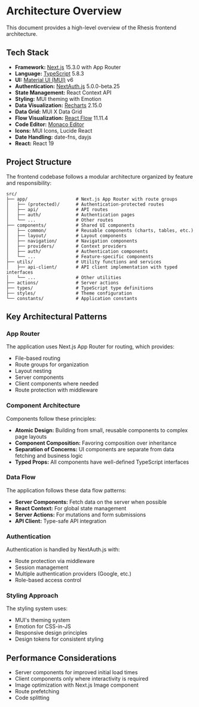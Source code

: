 # Architecture Overview

This document provides a high-level overview of the Rhesis frontend architecture.

## Tech Stack

* **Framework:** [Next.js](https://nextjs.org/) 15.3.0 with App Router
* **Language:** [TypeScript](https://www.typescriptlang.org/) 5.8.3
* **UI:** [Material UI (MUI)](https://mui.com/) v6
* **Authentication:** [NextAuth.js](https://next-auth.js.org/) 5.0.0-beta.25
* **State Management:** React Context API
* **Styling:** MUI theming with Emotion
* **Data Visualization:** [Recharts](https://recharts.org/) 2.15.0
* **Data Grid:** MUI X Data Grid
* **Flow Visualization:** [React Flow](https://reactflow.dev/) 11.11.4
* **Code Editor:** [Monaco Editor](https://microsoft.github.io/monaco-editor/)
* **Icons:** MUI Icons, Lucide React
* **Date Handling:** date-fns, dayjs
* **React:** React 19

## Project Structure

The frontend codebase follows a modular architecture organized by feature and responsibility:

```
src/
├── app/                  # Next.js App Router with route groups
│   ├── (protected)/      # Authentication-protected routes
│   ├── api/              # API routes
│   ├── auth/             # Authentication pages
│   └── ...               # Other routes
├── components/           # Shared UI components
│   ├── common/           # Reusable components (charts, tables, etc.)
│   ├── layout/           # Layout components
│   ├── navigation/       # Navigation components
│   ├── providers/        # Context providers
│   ├── auth/             # Authentication components
│   └── ...               # Feature-specific components
├── utils/                # Utility functions and services
│   ├── api-client/       # API client implementation with typed interfaces
│   └── ...               # Other utilities
├── actions/              # Server actions
├── types/                # TypeScript type definitions
├── styles/               # Theme configuration
└── constants/            # Application constants
```

## Key Architectural Patterns

### App Router

The application uses Next.js App Router for routing, which provides:
- File-based routing
- Route groups for organization
- Layout nesting
- Server components
- Client components where needed
- Route protection with middleware

### Component Architecture

Components follow these principles:
- **Atomic Design:** Building from small, reusable components to complex page layouts
- **Component Composition:** Favoring composition over inheritance
- **Separation of Concerns:** UI components are separate from data fetching and business logic
- **Typed Props:** All components have well-defined TypeScript interfaces

### Data Flow

The application follows these data flow patterns:
- **Server Components:** Fetch data on the server when possible
- **React Context:** For global state management
- **Server Actions:** For mutations and form submissions
- **API Client:** Type-safe API integration

### Authentication

Authentication is handled by NextAuth.js with:
- Route protection via middleware
- Session management
- Multiple authentication providers (Google, etc.)
- Role-based access control

### Styling Approach

The styling system uses:
- MUI's theming system
- Emotion for CSS-in-JS
- Responsive design principles
- Design tokens for consistent styling

## Performance Considerations

- Server components for improved initial load times
- Client components only where interactivity is required
- Image optimization with Next.js Image component
- Route prefetching
- Code splitting
